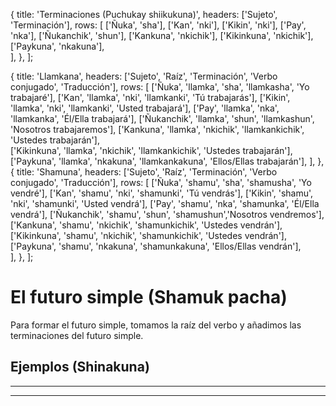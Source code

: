 
  {
    title: 'Terminaciones (Puchukay shiikukuna)',
    headers: ['Sujeto', 'Terminación'],
    rows: [
      ['Ñuka', 'sha'],
      ['Kan', 'nki'],
      ['Kikin', 'nki'],
      ['Pay', 'nka'],
      ['Ñukanchik',	'shun'],
      ['Kankuna',	'nkichik'],
      ['Kikinkuna', 'nkichik'],
      ['Paykuna',	'nkakuna'],           
    ],
  },
];

  {
    title: 'Llamkana',
    headers: ['Sujeto', 'Raíz', 'Terminación', 'Verbo conjugado', 'Traducción'],
    rows: [
      ['Ñuka', 'llamka', 'sha', 'llamkasha', 'Yo trabajaré'],
      ['Kan', 'llamka', 'nki', 'llamkanki', 'Tú trabajarás'],
      ['Kikin', 'llamka', 'nki', 'llamkanki', 'Usted trabajará'],
      ['Pay', 'llamka', 'nka', 'llamkanka', 'Él/Ella trabajará'],
      ['Ñukanchik', 'llamka', 'shun', 'llamkashun', 'Nosotros trabajaremos'], 
      ['Kankuna', 'llamka', 'nkichik', 'llamkankichik',	'Ustedes trabajarán'],  
      ['Kikinkuna',	'llamka', 'nkichik', 'llamkankichik', 'Ustedes trabajarán'],
      ['Paykuna', 'llamka', 'nkakuna', 'llamkankakuna', 'Ellos/Ellas trabajarán'], 
    ],
  },
  {
    title: 'Shamuna',
    headers: ['Sujeto', 'Raíz', 'Terminación', 'Verbo conjugado', 'Traducción'],
    rows: [
      ['Ñuka', 'shamu', 'sha', 'shamusha', 'Yo vendré'],
      ['Kan', 'shamu', 'nki', 'shamunki', 'Tú vendrás'],
      ['Kikin', 'shamu', 'nki', 'shamunki', 'Usted vendrá'],
      ['Pay', 'shamu', 'nka', 'shamunka', 'Él/Ella vendrá'],
      ['Ñukanchik', 'shamu', 'shun', 'shamushun','Nosotros vendremos'],
      ['Kankuna', 'shamu', 'nkichik', 'shamunkichik', 'Ustedes vendrán'],
      ['Kikinkuna', 'shamu', 'nkichik', 'shamunkichik', 'Ustedes vendrán'],
      ['Paykuna', 'shamu', 'nkakuna', 'shamunkakuna', 'Ellos/Ellas vendrán'],        
    ],
  },
];

# **El futuro simple (Shamuk pacha)**
Para formar el futuro simple, tomamos la raíz del verbo y añadimos las terminaciones del futuro simple.
<TablesWithTabs tables={tablesData} />   
<ComicSpeechBubble text="El uso de sha demuestra inseguridad, como haya, tal vez, quizá. " character = "humu"/>
## **Ejemplos (Shinakuna)**
<TablesWithTabs tables={tablesData2} /> 
<hr />
<ComicSpeechBubble text="!Excelente trabajo! Esto concluye la lección del futuro simple." character = "humuFeliz"/>
<hr />
<Quiz lecture="grammar-12" />